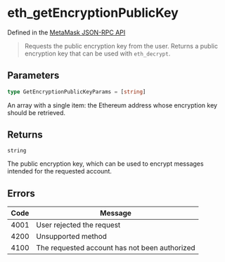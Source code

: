 # eth_getEncryptionPublicKey

Defined in the [MetaMask JSON-RPC API](https://docs.metamask.io/wallet/reference/json-rpc-api/)

> Requests the public encryption key from the user. Returns a public encryption key that can be used with `eth_decrypt`.

## Parameters

```ts
type GetEncryptionPublicKeyParams = [string]
```

An array with a single item: the Ethereum address whose encryption key should be retrieved.

## Returns

`string`

The public encryption key, which can be used to encrypt messages intended for the requested account.

## Errors

| Code | Message                                       |
| ---- | --------------------------------------------- |
| 4001 | User rejected the request                     |
| 4200 | Unsupported method                            |
| 4100 | The requested account has not been authorized |

